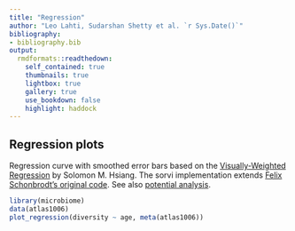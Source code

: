 ---
title: "Regression"
author: "Leo Lahti, Sudarshan Shetty et al. `r Sys.Date()`"
bibliography: 
- bibliography.bib
output:
  rmdformats::readthedown:
    self_contained: true
    thumbnails: true
    lightbox: true
    gallery: true
    use_bookdown: false
    highlight: haddock
---
<!--
  %\VignetteEngine{knitr::rmarkdown}
  %\VignetteIndexEntry{microbiome tutorial - regression}
  %\usepackage[utf8]{inputenc}
  %\VignetteEncoding{UTF-8}  
-->


## Regression plots

Regression curve with smoothed error bars based on
the [Visually-Weighted Regression](http://www.fight-entropy.com/2012/07/visually-weighted-regression.html) by Solomon M. Hsiang. The sorvi implementation extends [Felix Schonbrodt's original code](http://www.nicebread.de/visually-weighted-watercolor-plots-new-variants-please-vote/). See also [potential analysis](Experimental.html).


```{r variability-regression, message=FALSE, fig.width=10, fig.height=5, warning=FALSE, dev="CairoPNG"}
library(microbiome)
data(atlas1006)
plot_regression(diversity ~ age, meta(atlas1006))
```

